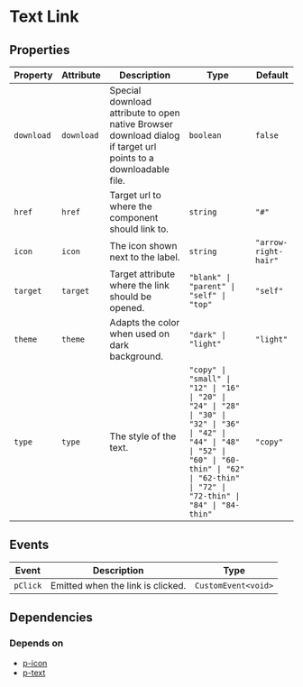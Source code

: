 # Text Link



<!-- Auto Generated Below -->


## Properties

| Property   | Attribute  | Description                                                                                                    | Type                                                                                                                                                                                                    | Default              |
| ---------- | ---------- | -------------------------------------------------------------------------------------------------------------- | ------------------------------------------------------------------------------------------------------------------------------------------------------------------------------------------------------- | -------------------- |
| `download` | `download` | Special download attribute to open native Browser download dialog if target url points to a downloadable file. | `boolean`                                                                                                                                                                                               | `false`              |
| `href`     | `href`     | Target url to where the component should link to.                                                              | `string`                                                                                                                                                                                                | `"#"`                |
| `icon`     | `icon`     | The icon shown next to the label.                                                                              | `string`                                                                                                                                                                                                | `"arrow-right-hair"` |
| `target`   | `target`   | Target attribute where the link should be opened.                                                              | `"blank" \| "parent" \| "self" \| "top"`                                                                                                                                                                | `"self"`             |
| `theme`    | `theme`    | Adapts the color when used on dark background.                                                                 | `"dark" \| "light"`                                                                                                                                                                                     | `"light"`            |
| `type`     | `type`     | The style of the text.                                                                                         | `"copy" \| "small" \| "12" \| "16" \| "20" \| "24" \| "28" \| "30" \| "32" \| "36" \| "42" \| "44" \| "48" \| "52" \| "60" \| "60-thin" \| "62" \| "62-thin" \| "72" \| "72-thin" \| "84" \| "84-thin"` | `"copy"`             |


## Events

| Event    | Description                       | Type                |
| -------- | --------------------------------- | ------------------- |
| `pClick` | Emitted when the link is clicked. | `CustomEvent<void>` |


## Dependencies

### Depends on

- [p-icon](#/icon/icon)
- [p-text](#/basic/typography/text)
